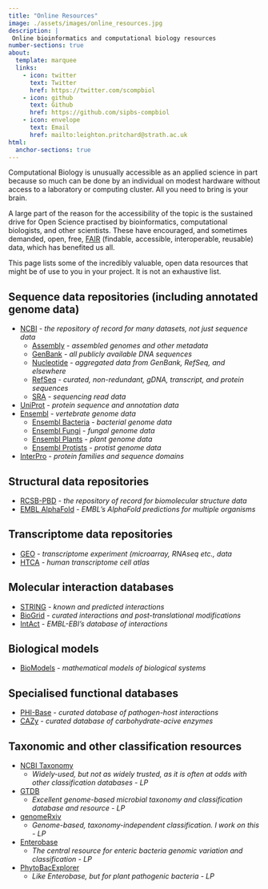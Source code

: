 ```yaml
---
title: "Online Resources"
image: ./assets/images/online_resources.jpg
description: |
 Online bioinformatics and computational biology resources
number-sections: true
about:
  template: marquee
  links:
    - icon: twitter
      text: Twitter
      href: https://twitter.com/scompbiol
    - icon: github
      text: Github
      href: https://github.com/sipbs-compbiol
    - icon: envelope
      text: Email
      href: mailto:leighton.pritchard@strath.ac.uk
html:
  anchor-sections: true
---
```


Computational Biology is unusually accessible as an applied science in part because so much can be done by an individual on modest hardware without access to a laboratory or computing cluster. All you need to bring is your brain.

A large part of the reason for the accessibility of the topic is the sustained drive for Open Science practised by bioinformatics, computational biologists, and other scientists. These have encouraged, and sometimes demanded, open, free, [FAIR](https://en.wikipedia.org/wiki/FAIR_data) (findable, accessible, interoperable, reusable) data, which has benefited us all.

This page lists some of the incredibly valuable, open data resources that might be of use to you in your project. It is not an exhaustive list.

## Sequence data repositories (including annotated genome data)

- [NCBI](https://www.ncbi.nlm.nih.gov/) - _the repository of record for many datasets, not just sequence data_
  - [Assembly](https://www.ncbi.nlm.nih.gov/assembly) - _assembled genomes and other metadata_
  - [GenBank](https://www.ncbi.nlm.nih.gov/genbank/) - _all publicly available DNA sequences_
  - [Nucleotide](https://www.ncbi.nlm.nih.gov/nuccore) - _aggregated data from GenBank, RefSeq, and elsewhere_
  - [RefSeq](https://www.ncbi.nlm.nih.gov/RefSeq/) - _curated, non-redundant, gDNA, transcript, and protein sequences_
  - [SRA](https://www.ncbi.nlm.nih.gov/Traces/sra/sra.cgi?) - _sequencing read data_
- [UniProt](https://www.uniprot.org/) - _protein sequence and annotation data_
- [Ensembl](https://www.ensembl.org/index.html) - _vertebrate genome data_
  - [Ensembl Bacteria](https://bacteria.ensembl.org/index.html) - _bacterial genome data_
  - [Ensembl Fungi](https://fungi.ensembl.org/index.html) - _fungal genome data_
  - [Ensembl Plants](https://plants.ensembl.org/index.html) - _plant genome data_
  - [Ensembl Protists](https://protists.ensembl.org/index.html) - _protist genome data_
- [InterPro](https://www.ebi.ac.uk/interpro) - _protein families and sequence domains_

## Structural data repositories

- [RCSB-PBD](https://www.rcsb.org/) - _the repository of record for biomolecular structure data_
- [EMBL AlphaFold](https://www.alphafold.ebi.ac.uk/) - _EMBL's AlphaFold predictions for multiple organisms_

## Transcriptome data repositories

- [GEO](https://www.ncbi.nlm.nih.gov/geo/) - _transcriptome experiment (microarray, RNAseq etc., data_
- [HTCA](https://www.htcatlas.org/) - _human transcriptome cell atlas_

## Molecular interaction databases

- [STRING](https://string-db.org/) - _known and predicted interactions_
- [BioGrid](https://thebiogrid.org/) - _curated interactions and post-translational modifications_
- [IntAct](https://www.ebi.ac.uk/intact/home) - _EMBL-EBI's database of interactions_

## Biological models

- [BioModels](https://www.ebi.ac.uk/biomodels/) - _mathematical models of biological systems_

## Specialised functional databases

- [PHI-Base](http://www.phi-base.org/) - _curated database of pathogen-host interactions_
- [CAZy](http://www.cazy.org/) - _curated database of carbohydrate-acive enzymes_

## Taxonomic and other classification resources

- [NCBI Taxonomy](https://www.ncbi.nlm.nih.gov/taxonomy)
  - _Widely-used, but not as widely trusted, as it is often at odds with other classification databases - LP_
- [GTDB](https://gtdb.ecogenomic.org/)
  - _Excellent genome-based microbial taxonomy and classification database and resource - LP_
- [genomeRxiv]()
  - _Genome-based, taxonomy-independent classification. I work on this - LP_
- [Enterobase](https://enterobase.warwick.ac.uk/)
  - _The central resource for enteric bacteria genomic variation and classification - LP_
- [PhytoBacExplorer](https://phytobacexplorer.warwick.ac.uk/)
  - _Like Enterobase, but for plant pathogenic bacteria - LP_